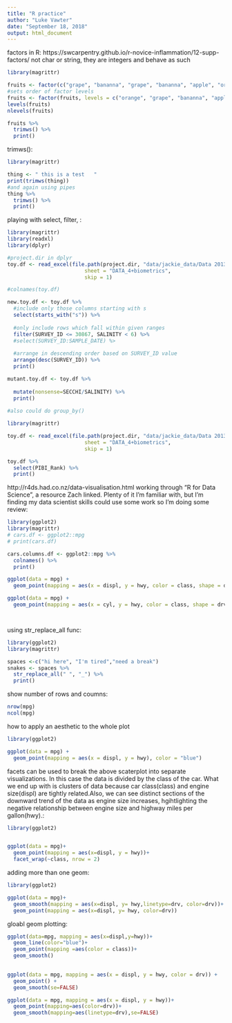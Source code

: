 ```yaml
---
title: "R practice"
author: "Luke Vawter"
date: "September 18, 2018"
output: html_document
---
```


factors in R:
https://swcarpentry.github.io/r-novice-inflammation/12-supp-factors/
not char or string,
they are integers and behave as such
```r
library(magrittr)

fruits <- factor(c("grape", "bananna", "grape", "bananna", "apple", "orange"))
#sets order of factor levels
fruits <- factor(fruits, levels = c("orange", "grape", "bananna", "apple"), ordered = TRUE)
levels(fruits)
nlevels(fruits)

fruits %>%
  trimws() %>%
  print()

```

trimws():
```r
library(magrittr)

thing <- " this is a test   "
print(trimws(thing))
#and again using pipes
thing %>% 
  trimws() %>%
  print()

```
playing with select, filter,     :
```r
library(magrittr)
library(readxl)
library(dplyr)

#project.dir in dplyr
toy.df <- read_excel(file.path(project.dir, "data/jackie_data/Data 2013_4plus-phyto-metrics.xlsx"),
                         sheet = "DATA_4+biometrics",
                         skip = 1)

#colnames(toy.df)

new.toy.df <- toy.df %>%
  #include only those columns starting with s
  select(starts_with("s")) %>%
  
  #only include rows which fall within given ranges
  filter(SURVEY_ID <= 30867, SALINITY < 6) %>%
  #select(SURVEY_ID:SAMPLE_DATE) %>
  
  #arrange in descending order based on SURVEY_ID value
  arrange(desc(SURVEY_ID)) %>%
  print()

mutant.toy.df <- toy.df %>%
  
  mutate(nonsense=SECCHI/SALINITY) %>%
  print()
  
#also could do group_by()
```

```r
library(magrittr)

toy.df <- read_excel(file.path(project.dir, "data/jackie_data/Data 2013_4plus-phyto-metrics.xlsx"),
                         sheet = "DATA_4+biometrics",
                         skip = 1)

toy.df %>%
  select(PIBI_Rank) %>%
  print()


```

http://r4ds.had.co.nz/data-visualisation.html
working through "R for Data Science", a resource Zach linked.  Plenty of it I'm familiar with, but I'm finding my data scientist skills could use some work so I'm doing some review:
```r
library(ggplot2)
library(magrittr)
# cars.df <- ggplot2::mpg
# print(cars.df)

cars.columns.df <- ggplot2::mpg %>%
  colnames() %>%
  print()

ggplot(data = mpg) +
  geom_point(mapping = aes(x = displ, y = hwy, color = class, shape = drv))

ggplot(data = mpg) +
  geom_point(mapping = aes(x = cyl, y = hwy, color = class, shape = drv))




```
using str_replace_all func:
```r
library(ggplot2)
library(magrittr)

spaces <-c("hi here", "I'm tired","need a break")
snakes <- spaces %>%
  str_replace_all(" ", "_") %>%
  print()
```

show number of rows and coumns:
```r
nrow(mpg)
ncol(mpg)
```

how to apply an aesthetic to the whole plot
```r
library(ggplot2)

ggplot(data = mpg) + 
  geom_point(mapping = aes(x = displ, y = hwy), color = "blue")

```

facets can be used to break the above scaterplot into separate visualizations.  In this case the data is divided by the class of the car. What we end up with is clusters of data because car class(class) and engine size(displ) are tightly related.Also, we can see distinct sections of the downward trend of the data as engine size increases, hgihtlighting the negative relationship between engine size and highway miles per gallon(hwy).:
```r
library(ggplot2)


ggplot(data = mpg)+
  geom_point(mapping = aes(x=displ, y = hwy))+
  facet_wrap(~class, nrow = 2)

```


adding more than one geom:
```r
library(ggplot2)

ggplot(data = mpg)+
  geom_smooth(mapping = aes(x=displ, y= hwy,linetype=drv, color=drv))+
  geom_point(mapping = aes(x=displ, y= hwy, color=drv))
```

gloabl geom plotting:
```r
ggplot(data=mpg, mapping = aes(x=displ,y=hwy))+
  geom_line(color="blue")+
  geom_point(mapping =aes(color = class))+
  geom_smooth()
  
```

```r
ggplot(data = mpg, mapping = aes(x = displ, y = hwy, color = drv)) + 
  geom_point() + 
  geom_smooth(se=FALSE)
```

```r
ggplot(data = mpg, mapping = aes(x = displ, y = hwy))+
  geom_point(mapping=aes(color=drv))+
  geom_smooth(mapping=aes(linetype=drv),se=FALSE)
```


